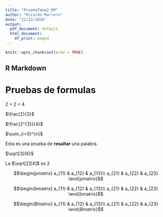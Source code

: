 ```yaml
---
title: "PruemaTema2_RM"
author: "Ricardo Marrero"
date: "22/12/2020"
output:
  pdf_document: default
  html_document:
    df_print: paged
---
```


```r
knitr::opts_chunk$set(echo = TRUE)
```

## R Markdown

# Pruebas de formulas

2 + 2 = 4

$\frac{2}{3}$


$\frac{2^{3}}{4}$

$\sum_{i=0}^{n}$

Esta es una prueba de **resaltar ** una palabra.

$\sqrt[3]{6}$

La $\sqrt[2][4]$ es 2

$$\begin{pmatrix} a_{11} & a_{12} & a_{13}\\ a_{21} & a_{22} & a_{23} \end{pmatrix}$$

$$\begin{bmatrix} a_{11} & a_{12} & a_{13}\\ a_{21} & a_{22} & a_{23} \end{bmatrix}$$

$$\begin{Bmatrix} a_{11} & a_{12} & a_{13}\\ a_{21} & a_{22} & a_{23} \end{Bmatrix}$$

